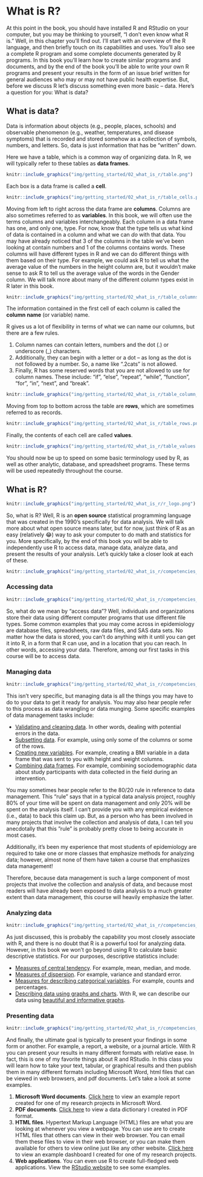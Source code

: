 # What is R?

At this point in the book, you should have installed R and RStudio on your computer, but you may be thinking to yourself, “I don’t even know what R is.” Well, in this chapter you’ll find out. I’ll start with an overview of the R language, and then briefly touch on its capabilities and uses. You’ll also see a complete R program and some complete documents generated by R programs. In this book you’ll learn how to create similar programs and documents, and by the end of the book you’ll be able to write your own R programs and present your results in the form of an issue brief written for general audiences who may or may not have public health expertise. But, before we discuss R let’s discuss something even more basic – data. Here’s a question for you: What is data?

## What is data?

Data is information about objects (e.g., people, places, schools) and observable phenomenon (e.g., weather, temperatures, and disease symptoms) that is recorded and stored somehow as a collection of symbols, numbers, and letters. So, data is just information that has be "written" down.

<!-- maybe insert a data fig -->

Here we have a table, which is a common way of organizing data. In R, we will typically refer to these tables as **data frames**.

```r
knitr::include_graphics("img/getting_started/02_what_is_r/table.png")
```

Each box is a data frame is called a **cell**.

```r
knitr::include_graphics("img/getting_started/02_what_is_r/table_cells.png")
```

Moving from left to right across the data frame are **columns**. Columns are also sometimes referred to as **variables**. In this book, we will often use the terms columns and variables interchangeably. Each column in a data frame has one, and only one, type. For now, know that the type tells us what kind of data is contained in a column and what we can _do_ with that data. You may have already noticed that 3 of the columns in the table we’ve been looking at contain numbers and 1 of the columns contains words. These columns will have different types in R and we can do different things with them based on their type. For example, we could ask R to tell us what the average value of the numbers in the height column are, but it wouldn’t make sense to ask R to tell us the average value of the words in the Gender column. We will talk more about many of the different column types exist in R later in this book.

```r
knitr::include_graphics("img/getting_started/02_what_is_r/table_columns.png")
```

The information contained in the first cell of each column is called the **column name** (or variable) name.

R gives us a lot of flexibility in terms of what we can name our columns, but there are a few rules. 

1. Column names can contain letters, numbers and the dot (.) or underscore (_) characters.    
2. Additionally, they can begin with a letter or a dot -- as long as the dot is not followed by a number. So, a name like ".2cats" is not allowed.    
3. Finally, R has some reserved words that you are not allowed to use for column names. These include: “if”,  “else”, “repeat”, “while”, “function”, “for”, “in”, “next”, and “break”.    

```r
knitr::include_graphics("img/getting_started/02_what_is_r/table_column_name.png")
```

Moving from top to bottom across the table are **rows**, which are sometimes referred to as records.

```r
knitr::include_graphics("img/getting_started/02_what_is_r/table_rows.png")
```

Finally, the contents of each cell are called **values**. 

```r
knitr::include_graphics("img/getting_started/02_what_is_r/table_values.png")
```

You should now be up to speed on some basic terminology used by R, as well as other analytic, database, and spreadsheet programs. These terms will be used repeatedly throughout the course.

## What is R?

```r
knitr::include_graphics("img/getting_started/02_what_is_r/r_logo.png")
```

So, what is R? Well, R is an **open source** statistical programming language that was created in the 1990’s specifically for data analysis. We will talk more about what open source means later, but for now, just think of R as an easy (relatively 😂) way to ask your computer to do math and statistics for you. More specifically, by the end of this book you will be able to independently use R to access data, manage data, analyze data, and present the results of your analysis. Let’s quickly take a closer look at each of these.

```r
knitr::include_graphics("img/getting_started/02_what_is_r/competencies_overview.png")
```

### Accessing data

```r
knitr::include_graphics("img/getting_started/02_what_is_r/competencies_access.png")
```

So, what do we mean by “access data”? Well, individuals and organizations store their data using different computer programs that use different file types. Some common examples that you may come across in epidemiology are database files, spreadsheets, raw data files, and SAS data sets. No matter how the data is stored, you can’t do anything with it until you can get it into R, in a form that R can use, and in a location that you can reach. In other words, accessing your data. Therefore, among our first tasks in this course will be to access data.

### Managing data

```r
knitr::include_graphics("img/getting_started/02_what_is_r/competencies_manage.png")
```

This isn’t very specific, but managing data is all the things you may have to do to your data to get it ready for analysis. You may also hear people refer to this process as data wrangling or data munging. Some specific examples of data management tasks include:

* <span class="underline">Validating and cleaning data</span>. In other words, dealing with potential errors in the data.   
* <span class="underline">Subsetting data</span>. For example, using only some of the columns or some of the rows.    
* <span class="underline">Creating new variables</span>. For example, creating a BMI variable in a data frame that was sent to you with height and weight columns.    
* <span class="underline">Combining data frames</span>. For example, combining sociodemographic data about study participants with data collected in the field during an intervention.    

You may sometimes hear people refer to the 80/20 rule in reference to data management. This “rule” says that in a typical data analysis project, roughly 80% of your time will be spent on data management and only 20% will be spent on the analysis itself. I can’t provide you with any empirical evidence (i.e., data) to back this claim up. But, as a person who has been involved in many projects that involve the collection and analysis of data, I can tell you anecdotally that this ”rule” is probably pretty close to being accurate in most cases. 

Additionally, it’s been my experience that most students of epidemiology are required to take one or more classes that emphasize methods for analyzing data; however, almost none of them have taken a course that emphasizes data management! 

Therefore, because data management is such a large component of most projects that involve the collection and analysis of data, and because most readers will have already been exposed to data analysis to a much greater extent than data management, this course will heavily emphasize the latter.

### Analyzing data

```r
knitr::include_graphics("img/getting_started/02_what_is_r/competencies_analysis.png")
```

As just discussed, this is probably the capability you most closely associate with R, and there is no doubt that R is a powerful tool for analyzing data. However, in this book we won’t go beyond using R to calculate basic descriptive statistics. For our purposes, descriptive statistics include:    

* <span class="underline">Measures of central tendency</span>. For example, mean, median, and mode.   
* <span class="underline">Measures of dispersion</span>. For example, variance and standard error.   
* <span class="underline">Measures for describing categorical variables</span>. For example, counts and percentages.   
* <span class="underline">Describing data using graphs and charts</span>. With R, we can describe our data using [beautiful and informative graphs](https://www.r-graph-gallery.com/).   

### Presenting data

```r
knitr::include_graphics("img/getting_started/02_what_is_r/competencies_present.png")
```

And finally, the ultimate goal is typically to present your findings in some form or another. For example, a report, a website, or a journal article. With R you can present your results in many different formats with relative ease. In fact, this is one of my favorite things about R and RStudio. In this class you will learn how to take your text, tabular, or graphical results and then publish them in many different formats including Microsoft Word, html files that can be viewed in web browsers, and pdf documents. Let’s take a look at some examples.

1. **Microsoft Word documents**. [Click here](https://www.dropbox.com/s/4ditgnp2kzkwu35/2020-04%20%20Initial%20Review%20Report.docx?dl=0) to view an example report created for one of my research projects in Microsoft Word.   
2. **PDF documents**. [Click here](https://www.dropbox.com/s/nwu2l4prdejgj27/codebook_detect_5wk.pdf?dl=0) to view a data dictionary I created in PDF format.   
3. **HTML files**. Hypertext Markup Language (HTML) files are what you are looking at whenever you view a webpage. You can use are to create HTML files that others can view in their web browser. You can email them these files to view in their web browser, or you can make them available for others to view online just like any other website. [Click here](https://brad-cannell.github.io/detect_recruitment_dashboard/) to view an example dashboard I created for one of my research projects.    
4. **Web applications**. You can even use R to create full-fledged web applications. View the [RStudio website](https://shiny.rstudio.com/gallery/) to see some examples.
